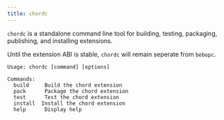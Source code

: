 ```yaml
---
title: chordc
---
```


`chordc` is a standalone command line tool for building, testing, packaging, publishing, and installing extensions. 

Until the extension ABI is stable, `chordc` will remain seperate from `bebopc`.

```
Usage: chordc [command] [options]

Commands:
  build     Build the chord extension
  pack      Package the chord extension
  test      Test the chord extension
  install  Install the chord extension
  help      Display help
```